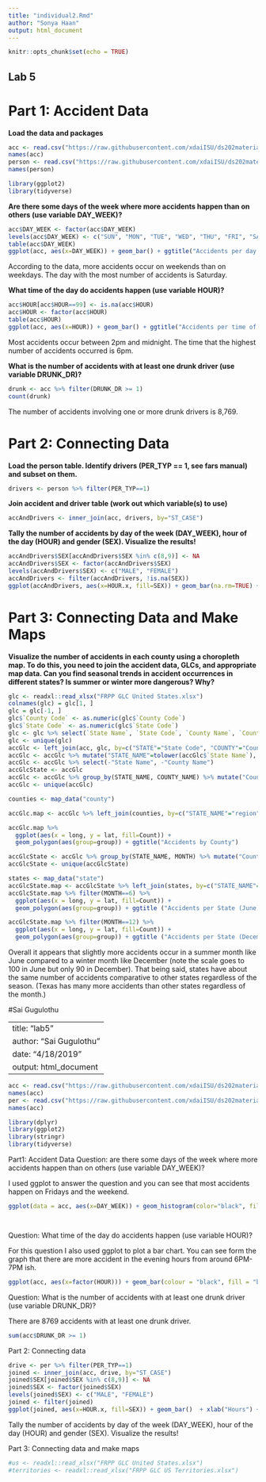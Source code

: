 ```yaml
---
title: "individual2.Rmd"
author: "Sonya Haan"
output: html_document
---
```


```r
knitr::opts_chunk$set(echo = TRUE)
```

## Lab 5

# Part 1: Accident Data

**Load the data and packages**
```r
acc <- read.csv("https://raw.githubusercontent.com/xdaiISU/ds202materials/master/hwlabs/fars2017/accident.csv", stringsAsFactors = FALSE)
names(acc)
person <- read.csv("https://raw.githubusercontent.com/xdaiISU/ds202materials/master/hwlabs/fars2017/person.csv", stringsAsFactors = FALSE)
names(person)

library(ggplot2)
library(tidyverse)
```

**Are there some days of the week where more accidents happen than on others (use variable DAY_WEEK)?**

```r
acc$DAY_WEEK <- factor(acc$DAY_WEEK)
levels(acc$DAY_WEEK) <- c("SUN", "MON", "TUE", "WED", "THU", "FRI", "SAT")
table(acc$DAY_WEEK)
ggplot(acc, aes(x=DAY_WEEK)) + geom_bar() + ggtitle("Accidents per day of week")
```

According to the data, more accidents occur on weekends than on weekdays. The day with the most number of accidents is Saturday.

**What time of the day do accidents happen (use variable HOUR)?**

```r
acc$HOUR[acc$HOUR==99] <- is.na(acc$HOUR)
acc$HOUR <- factor(acc$HOUR)
table(acc$HOUR)
ggplot(acc, aes(x=HOUR)) + geom_bar() + ggtitle("Accidents per time of day")
```

Most accidents occur between 2pm and midnight. The time that the highest number of accidents occurred is 6pm.

**What is the number of accidents with at least one drunk driver (use variable DRUNK_DR)?**

```r
drunk <- acc %>% filter(DRUNK_DR >= 1)
count(drunk)
```

The number of accidents involving one or more drunk drivers is 8,769.

# Part 2: Connecting Data

**Load the person table. Identify drivers (PER_TYP == 1, see fars manual) and subset on them.**

```r
drivers <- person %>% filter(PER_TYP==1)
```

**Join accident and driver table (work out which variable(s) to use)**

```r
accAndDrivers <- inner_join(acc, drivers, by="ST_CASE")
```

**Tally the number of accidents by day of the week (DAY_WEEK), hour of the day (HOUR) and gender (SEX). Visualize the results!**

```r
accAndDrivers$SEX[accAndDrivers$SEX %in% c(8,9)] <- NA
accAndDrivers$SEX <- factor(accAndDrivers$SEX)
levels(accAndDrivers$SEX) <- c("MALE", "FEMALE")
accAndDrivers <- filter(accAndDrivers, !is.na(SEX))
ggplot(accAndDrivers, aes(x=HOUR.x, fill=SEX)) + geom_bar(na.rm=TRUE) + facet_grid(DAY_WEEK~.) + ggtitle("Accidents per day, hour, and gender")
```

# Part 3: Connecting Data and Make Maps

**Visualize the number of accidents in each county using a choropleth map. To do this, you need to join the accident data, GLCs, and appropriate map data. Can you find seasonal trends in accident occurrences in different states? Is summer or winter more dangerous? Why?**

```r
glc <- readxl::read_xlsx("FRPP GLC United States.xlsx")
colnames(glc) = glc[1, ]
glc = glc[-1, ]  
glc$`County Code` <- as.numeric(glc$`County Code`)
glc$`State Code` <- as.numeric(glc$`State Code`)
glc <- glc %>% select(`State Name`, `State Code`, `County Name`, `County Code`)
glc <- unique(glc)
accGlc <- left_join(acc, glc, by=c("STATE"="State Code", "COUNTY"="County Code")) %>% select("STATE", "ST_CASE", "COUNTY", "MONTH", "State Name", "County Name")
accGlc <- accGlc %>% mutate("STATE_NAME"=tolower(accGlc$`State Name`), "COUNTY_NAME"=tolower(accGlc$`County Name`))
accGlc <- accGlc %>% select(-"State Name", -"County Name")
accGlcState <- accGlc
accGlc <- accGlc %>% group_by(STATE_NAME, COUNTY_NAME) %>% mutate("Count"=n()) %>% select(-"ST_CASE")
accGlc <- unique(accGlc)

counties <- map_data("county")

accGlc.map <- accGlc %>% left_join(counties, by=c("STATE_NAME"="region", "COUNTY_NAME"="subregion"))

accGlc.map %>%
  ggplot(aes(x = long, y = lat, fill=Count)) +
  geom_polygon(aes(group=group)) + ggtitle("Accidents by County")

accGlcState <- accGlc %>% group_by(STATE_NAME, MONTH) %>% mutate("Count"=n()) %>% select("MONTH","STATE_NAME","Count")
accGlcState <- unique(accGlcState)

states <- map_data("state")
accGlcState.map <- accGlcState %>% left_join(states, by=c("STATE_NAME"="region"))
accGlcState.map %>% filter(MONTH==6) %>%
  ggplot(aes(x = long, y = lat, fill=Count)) +
  geom_polygon(aes(group=group)) + ggtitle ("Accidents per State (June)")

accGlcState.map %>% filter(MONTH==12) %>%
  ggplot(aes(x = long, y = lat, fill=Count)) +
  geom_polygon(aes(group=group)) + ggtitle ("Accidents per State (December)")
```

Overall it appears that slightly more accidents occur in a summer month like June compared to a winter month like December (note the scale goes to 100 in June but only 90 in December). That being said, states have about the same number of accidents comparative to other states regardless of the season. (Texas has many more accidents than other states regardless of the month.)





#Sai Gugulothu

---
title: "lab5"
author: "Sai Gugulothu"
date: "4/18/2019"
output: html_document
---

```r
acc <- read.csv("https://raw.githubusercontent.com/xdaiISU/ds202materials/master/hwlabs/fars2017/accident.csv", stringsAsFactors = FALSE)
names(acc)
per <- read.csv("https://raw.githubusercontent.com/xdaiISU/ds202materials/master/hwlabs/fars2017/person.csv", stringsAsFactors = FALSE)
names(acc)

```

```r
library(dplyr)
library(ggplot2)
library(stringr)
library(tidyverse)
```
Part1: Accident Data 
Question: are there some days of the week where more accidents happen than on others (use variable DAY_WEEK)?

I used ggplot to answer the question and you can see that most accidents happen on Fridays and the weekend. 

```r
ggplot(data = acc, aes(x=DAY_WEEK)) + geom_histogram(color="black", fill="yellow") + ylab("Total Accidents") + xlab("Day of the Week") + scale_x_continuous(breaks=c(1, 2, 3, 4, 5, 6, 7),labels=c("Sunday", "Monday", "Tuesday", "Wednesday", "Thursday", "Friday", "Saturday"))+ggtitle("Accidents that Occur on Different Days of Week")




```

Question: What time of the day do accidents happen (use variable HOUR)?

For this question I also used ggplot to plot a bar chart. You can see form the graph that there are more accident in the evening hours from around 6PM-7PM ish.  

```r
ggplot(acc, aes(x=factor(HOUR))) + geom_bar(colour = "black", fill = "blue") + xlim(c(0, 23))  + scale_x_discrete(name ="Time of day (hours)", limits=1:23)

```


Question: What is the number of accidents with at least one drunk driver (use variable DRUNK_DR)?

There are 8769 accidents with at least one drunk driver. 


```r
sum(acc$DRUNK_DR >= 1)
```

Part 2: Connecting data

```r
drive <- per %>% filter(PER_TYP==1)
joined <- inner_join(acc, drive, by="ST_CASE")
joined$SEX[joined$SEX %in% c(8,9)] <- NA
joined$SEX <- factor(joined$SEX)
levels(joined$SEX) <- c("MALE", "FEMALE")
joined <- filter(joined)
ggplot(joined, aes(x=HOUR.x, fill=SEX)) + geom_bar()  + xlab("Hours") + ylab("Number of People") + ggtitle("Accidents Grouped by Stats") + facet_grid(DAY_WEEK~.)


```


Tally the number of accidents by day of the week (DAY_WEEK), hour of the day (HOUR) and gender (SEX). Visualize the results!


Part 3: Connecting data and make maps 

```r
#us <- readxl::read_xlsx("FRPP GLC United States.xlsx")
#territories <- readxl::read_xlsx("FRPP GLC US Territories.xlsx")


```



